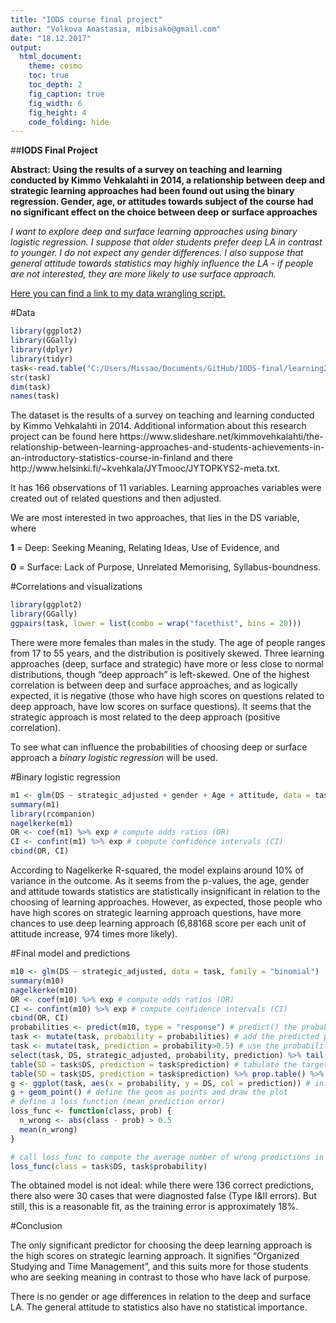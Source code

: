 ```yaml
---
title: "IODS course final project"
author: "Volkova Anastasia, mibisako@gmail.com"
date: "18.12.2017"
output:
  html_document:
    theme: cosmo
    toc: true
    toc_depth: 2
    fig_caption: true
    fig_width: 6
    fig_height: 4
    code_folding: hide
---
```


##**IODS Final Project**

**Abstract: Using the results of a survey on teaching and learning conducted by Kimmo Vehkalahti in 2014, a relationship between deep and strategic learning approaches had been found out using the binary regression. Gender, age, or attitudes towards subject of the course had no significant effect on the choice between deep or surface approaches**

*I want to explore deep and surface learning approaches using binary logistic regression. I suppose that older students prefer deep LA in contrast to younger. I do not expect any gender differences. I also suppose that general attitude towards statistics may highly influence the LA - if people are not interested, they are more likely to use surface approach.*

[Here you can find a link to my data wrangling script.](https://www.google.com "Wrangling learning2014")

#Data

```r
library(ggplot2)
library(GGally)
library(dplyr)
library(tidyr)
task<-read.table("C:/Users/Missao/Documents/GitHub/IODS-final/learning2014.txt", header=TRUE, sep="\t")
str(task)
dim(task)
names(task)
```

The dataset is the results of a survey on teaching and learning conducted by Kimmo Vehkalahti in 2014. Additional information about this research project can be found here https://www.slideshare.net/kimmovehkalahti/the-relationship-between-learning-approaches-and-students-achievements-in-an-introductory-statistics-course-in-finland and there http://www.helsinki.fi/~kvehkala/JYTmooc/JYTOPKYS2-meta.txt.


It has 166 observations of 11 variables. Learning approaches variables were created out of related questions and then adjusted.


We are most interested in two approaches, that lies in the DS variable, where 


**1** = Deep: Seeking Meaning, Relating Ideas, Use of Evidence, and 


**0** = Surface: Lack of Purpose, Unrelated Memorising, Syllabus-boundness.



#Correlations and visualizations

```r
library(ggplot2)
library(GGally)
ggpairs(task, lower = list(combo = wrap("facethist", bins = 20)))
```

There were more females than males in the study. The age of people ranges from 17 to 55 years, and the distribution is positively skewed. Three learning approaches (deep, surface and strategic) have more or less close to normal distributions, though "deep approach" is left-skewed. One of the highest correlation is between deep and surface approaches, and as logically expected, it is negative (those who have high scores on questions related to deep approach, have low scores on surface questions). It seems that the strategic approach is most related to the deep approach (positive correlation). 

To see what can influence the probabilities of choosing deep or surface approach a *binary logistic regression* will be used. 


#Binary logistic regression

```r
m1 <- glm(DS ~ strategic_adjusted + gender + Age + attitude, data = task, family = "binomial")
summary(m1)
library(rcompanion)
nagelkerke(m1)
OR <- coef(m1) %>% exp # compute odds ratios (OR)
CI <- confint(m1) %>% exp # compute confidence intervals (CI)
cbind(OR, CI)
```

According to Nagelkerke R-squared, the model explains around 10% of variance in the outcome. As it seems from the p-values, the age, gender and attitude towards statistics are statistically insignificant in relation to the choosing of learning approaches. However, as expected, those people who have high scores on strategic learning approach questions, have more chances to use deep learning approach (6,88168 score per each unit of attitude increase, 974 times more likely). 


#Final model and predictions

```r
m10 <- glm(DS ~ strategic_adjusted, data = task, family = "binomial")
summary(m10)
nagelkerke(m10)
OR <- coef(m10) %>% exp # compute odds ratios (OR)
CI <- confint(m10) %>% exp # compute confidence intervals (CI)
cbind(OR, CI)
probabilities <- predict(m10, type = "response") # predict() the probability of deep LA
task <- mutate(task, probability = probabilities) # add the predicted probabilities
task <- mutate(task, prediction = probability>0.5) # use the probabilities to make a prediction of high_use
select(task, DS, strategic_adjusted, probability, prediction) %>% tail(10) # see the last ten original classes, predicted probabilities, and class predictions
table(SD = task$DS, prediction = task$prediction) # tabulate the target variable versus the predictions
table(SD = task$DS, prediction = task$prediction) %>% prop.table() %>% addmargins() # tabulate the target variable versus the predictions with margings:
g <- ggplot(task, aes(x = probability, y = DS, col = prediction)) # initialize a plot of 'high_use' versus 'probability'
g + geom_point() # define the geom as points and draw the plot
# define a loss function (mean prediction error)
loss_func <- function(class, prob) {
  n_wrong <- abs(class - prob) > 0.5
  mean(n_wrong)
}

# call loss_func to compute the average number of wrong predictions in the (training) data
loss_func(class = task$DS, task$probability)
```
The obtained model is not ideal: while there were 136 correct predictions, there also were 30 cases that were diagnosted false (Type I&II errors). But still, this is a reasonable fit, as the training error is approximately 18%.

#Conclusion

The only significant predictor for choosing the deep learning approach is the high scores on strategic learning approach. It signifies "Organized Studying and Time Management", and this suits more for those students who are seeking meaning in contrast to those who have lack of purpose. 


There is no gender or age differences in relation to the deep and surface LA. The general attitude to statistics also have no statistical importance.